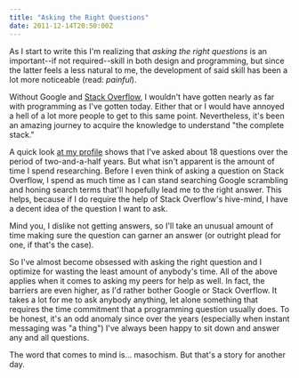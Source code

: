 ```yaml
---
title: "Asking the Right Questions"
date: 2011-12-14T20:50:00Z
---
```


As I start to write this I'm realizing that *asking the right questions* is an important--if not required--skill in both design and programming, but since the latter feels a less natural to me, the development of said skill has been a lot more noticeable (read: *painful*).

Without Google and [Stack Overflow][1], I wouldn't have gotten nearly as far with programming as I've gotten today. Either that or I would have annoyed a hell of a lot more people to get to this same point. Nevertheless, it's been an amazing journey to acquire the knowledge to understand "the complete stack."

A quick look [at my profile][2] shows that I've asked about 18 questions over the period of two-and-a-half years. But what isn't apparent is the amount of time I spend researching. Before I even think of asking a question on Stack Overflow, I spend as much time as I can stand searching Google scrambling and honing search terms that'll hopefully lead me to the right answer. This helps, because if I do require the help of Stack Overflow's hive-mind, I have a decent idea of the question I want to ask.

Mind you, I dislike not getting answers, so I'll take an unusual amount of time making sure the question can garner an answer (or outright plead for one, if that's the case).

So I've almost become obsessed with asking the right question and I optimize for wasting the least amount of anybody's time. All of the above applies when it comes to asking my peers for help as well. In fact, the barriers are even higher, as I'd rather bother Google or Stack Overflow. It takes a lot for me to ask anybody anything, let alone something that requires the time commitment that a programming question usually does. To be honest, it's an odd anomaly since over the years (especially when instant messaging was "a thing") I've always been happy to sit down and answer any and all questions.

The word that comes to mind is... masochism. But that's a story for another day.

[1]: http://stackoverflow.com/
[2]: http://stackoverflow.com/users/69230/bryan-veloso
